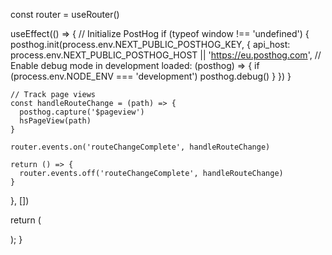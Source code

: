 
  const router = useRouter()

  useEffect(() => {
    // Initialize PostHog
    if (typeof window !== 'undefined') {
      posthog.init(process.env.NEXT_PUBLIC_POSTHOG_KEY, {
        api_host: process.env.NEXT_PUBLIC_POSTHOG_HOST || 'https://eu.posthog.com',
        // Enable debug mode in development
        loaded: (posthog) => {
          if (process.env.NODE_ENV === 'development') posthog.debug()
        }
      })
    }

    // Track page views
    const handleRouteChange = (path) => {
      posthog.capture('$pageview')
      hsPageView(path)
    }

    router.events.on('routeChangeComplete', handleRouteChange)

    return () => {
      router.events.off('routeChangeComplete', handleRouteChange)
    }
}, [])

return (
  <main className={GeistSans.className}>
    <PostHogProvider client={posthog}>
      <Component {...pageProps} />
      <Analytics />
    </PostHogProvider>
  </main>
  ); 
}

